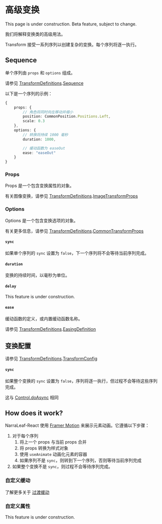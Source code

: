 
# 高级变换

<Callout type="warning" emoji="⚠️">
    This page is under construction.
</Callout>

<Callout type="warning" emoji="⚠️">
    Beta feature, subject to change.
</Callout>

我们将解释变换类的高级用法。

Transform 接受一系列序列以创建复杂的变换。每个序列将逐一执行。

## Sequence

单个序列由 `props` 和 `options` 组成。

请参见 [TransformDefinitions](../types/TransformDefinitions).[Sequence](../types/TransformDefinitions#Sequence)

以下是一个序列的示例：

```typescript
{
    props: {
        // 角色将同时向左移动并缩小
        position: CommonPosition.Positions.Left,
        scale: 0.3
    },
    options: {
        // 转换将持续 1000 毫秒
        duration: 1000,

        // 缓动函数为 easeOut
        ease: "easeOut"
    }
}
```

### Props

Props 是一个包含变换属性的对象。

有关图像变换，请参见 [TransformDefinitions](../types/TransformDefinitions).[ImageTransformProps](../types/TransformDefinitions#ImageTransformProps)

### Options

Options 是一个包含变换选项的对象。

有关更多信息，请参见 [TransformDefinitions](../types/TransformDefinitions).[CommonTransformProps](../types/TransformDefinitions#CommonTransformProps)

#### `sync`

如果单个序列的 `sync` 设置为 `false`，下一个序列将不会等待当前序列完成。

#### `duration`

变换的持续时间，以毫秒为单位。

#### `delay`

<Callout type="warning" emoji="⚠️">
    This feature is under construction.
</Callout>

#### `ease`

缓动函数的定义，或内置缓动函数名称。

请参见 [TransformDefinitions](../types/TransformDefinitions).[EasingDefinition](../types/TransformDefinitions#EasingDefinition)

## 变换配置

请参见 [TransformDefinitions](../types/TransformDefinitions).[TransformConfig](../types/TransformDefinitions#TransformConfig)

#### `sync`

如果整个变换的 `sync` 设置为 `false`，序列将逐一执行，但过程不会等待这些序列完成。

这与 [Control.doAsync](../elements/control#doasync) 相同

## How does it work?

NarraLeaf-React 使用 [Framer Motion](https://www.framer.com/) 来展示元素动画。它遵循以下步骤：

1. 对于每个序列
    1. 将上一个 props 与当前 props 合并
    2. 将 props 转换为样式对象
    3. 使用 `useAnimate` 动画化元素的容器
    4. 如果序列不是 `sync`，则转到下一个序列，否则等待当前序列完成
2. 如果整个变换不是 `sync`，则过程不会等待序列完成。

### 自定义缓动

了解更多关于 [过渡缓动](https://www.framer.com/motion/transition/###ease)

### 自定义属性

<Callout type="warning" emoji="⚠️">
    This feature is under construction.
</Callout>


